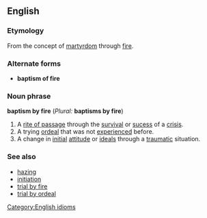 ==English==
<!--===Pronunciation===-->
===Etymology===
From the concept of [[martyrdom]] through [[fire]].

===Alternate forms===
* '''baptism of fire'''

===Noun phrase=== 
'''baptism by fire''' (''Plural:'' '''baptisms by fire''')

# A [[rite of passage]] through the [[survival]] or [[sucess]] of a [[crisis]].
# A trying [[ordeal]] that was not [[experience]]d before.
# A change in [[initial]] [[attitude]] or [[ideal]]s through a [[traumatic]] situation.

===See also===
*[[hazing]]
*[[initiation]]
*[[trial by fire]]
*[[trial by ordeal]]

[[Category:English idioms]]
